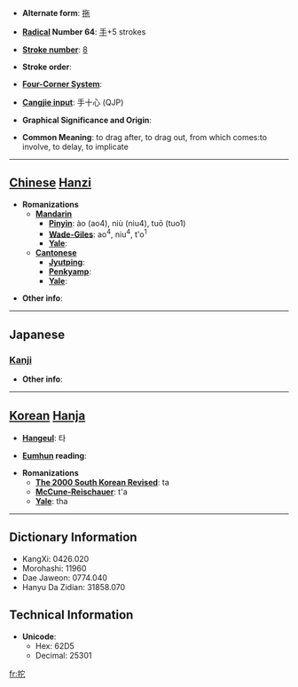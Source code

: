 * '''Alternate form''': [[拖]]

* '''[[Wiktionary:Chinese radical index| Radical]] Number 64''': [[Wiktionary:Chinese radical index 手|手]]+5 strokes

* '''[[Wiktionary:Chinese total strokes index|Stroke number]]''': [[Wiktionary:Chinese total strokes index 8|8]]

* '''Stroke order''': 

* '''[[Wiktionary:Chinese four corner index|Four-Corner System]]''': 

* '''[[Wiktionary:Chinese Cangjie index|Cangjie input]]''': 手十心 (QJP)

* '''Graphical Significance and Origin''': 

* '''Common Meaning''': to drag after, to drag out, from which comes:to involve, to delay, to implicate

----

== [[Chinese]] [[Hanzi]] ==

* '''Romanizations'''
** '''[[Mandarin]]'''
*** '''[[Pinyin]]''': ào (ao4), niù (niu4), tuō (tuo1)
*** '''[[Wade-Giles]]''': ao<sup>4</sup>, niu<sup>4</sup>, t'o<sup>1</sup>
*** '''[[Yale]]''': 
** '''[[Cantonese]]'''
*** '''[[Jyutping]]''':
*** '''[[Penkyamp]]''': 
*** '''[[Yale]]''': 

* '''Other info''': 

----

==Japanese==
===[[Kanji]]===
{{kanji|on readings=[[た]] (ta), [[だ]] (da), [[い]] (i)
|kun readings=[[ひく]] (hiku)
}}

* '''Other info''':  

----

== [[Korean]] [[Hanja]] ==

* '''[[Hangeul]]''': 타

* '''[[Eumhun]] reading''': 

* '''Romanizations'''
** '''[[The 2000 South Korean Revised Romanization|The 2000 South Korean Revised]]''': ta
** '''[[McCune-Reischauer]]''': t'a
** '''[[Yale]]''': tha

----

== Dictionary Information ==

* KangXi: 0426.020
* Morohashi: 11960
* Dae Jaweon: 0774.040
* Hanyu Da Zidian: 31858.070

== Technical Information ==

* '''Unicode''':
** Hex: 62D5
** Decimal: 25301

[[fr:拕]]
